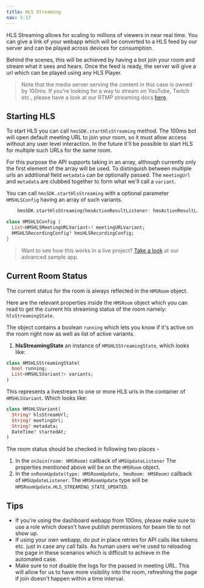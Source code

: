 ```yaml
---
title: HLS Streaming
nav: 3.17
---
```


HLS Streaming allows for scaling to millions of viewers in near real time. You can give a link of your
webapp which will be converted to a HLS feed by our server and can be played across devices for consumption.

Behind the scenes, this will be achieved by having a bot join your room and stream what it sees and hears. Once the feed is ready, the server will give a url which can be played using any HLS Player.

> Note that the media server serving the content in this case is owned by 100ms. If you're looking for a way to stream
on YouTube, Twitch etc., please have a look at our RTMP streaming docs [here](./recording).

## Starting HLS

To start HLS you can call `hmsSDK.startHlsStreaming` method. The 100ms bot will open default meeting URL to join your room, so
it must allow access without any user level interaction. In the future it'll be possible to start HLS for multiple such URLs for the same room.

For this purpose the API supports taking in an array, although currently only the first element of the array will be used. To distinguish between multiple urls an additional field `metadata` can be optionally passed. The `meetingUrl` and `metadata` are clubbed together to form what we'll call a `variant`.

You can call `hmsSDK.startHlsStreaming` with a optional parameter `HMSHLSConfig` having an array of such variants.

```dart
    hmsSDK.startHlsStreaming(hmsActionResultListener: hmsActionResultListener);
```

```dart
class HMSHLSConfig {
  List<HMSHLSMeetingURLVariant>? meetingURLVariant;
  HMSHLSRecordingConfig? hmsHLSRecordingConfig;
}
```


> Want to see how this works in a live project? [Take a look](https://github.com/100mslive/100ms-flutter/blob/37a36b9ce71da8aa007f4212001447f8b16de625/example/lib/hls_viewer/hls_viewer.dart#L18) at our advanced sample app.

## Current Room Status

The current status for the room is always reflected in the `HMSRoom` object.

Here are the relevant properties inside the `HMSRoom` object which you can read to get the current hls streaming status of the room namely: `hlsStreamingState`.

The object contains a boolean `running` which lets you know if it's active on the room right now as well as list of active variants.


1. **hlsStreamingState** an instance of `HMSHLSStreamingState`, which looks like:

```dart
class HMSHLSStreamingState(
  bool running;
  List<HMSHLSVariant?> variants;
)
```

This represents a livestream to one or more HLS urls in the container of `HMSHLSVariant`. Which looks like:
```dart
class HMSHLSVariant(
  String? hlsStreamUrl;
  String? meetingUrl;
  String? metadata;
  DateTime? startedAt;
)
```

The room status should be checked in following two places -

1. In the `onJoin(room: HMSRoom)` callback of `HMSUpdateListener`
    The properties mentioned above will be on the `HMSRoom` object.
2. In the `onRoomUpdate(type: HMSRoomUpdate, hmsRoom: HMSRoom)` callback of `HMSUpdateListener`.
    The `HMSRoomUpdate` type will be `HMSRoomUpdate.HLS_STREAMING_STATE_UPDATED`.

## Tips

* If you're using the dashboard webapp from 100ms, please make sure to use a role which doesn't have publish permissions for beam tile to not show up.
* If using your own webapp, do put in place retries for API calls like tokens etc. just in case any call fails. As human users we're used to reloading the page in these scenarios which is difficult to achieve in the automated case.
* Make sure to not disable the logs for the passed in meeting URL. This will allow for us to have more visibility into the room, refreshing the page if join doesn't happen within a time interval.
